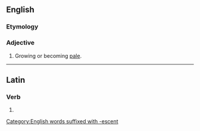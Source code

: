 ==English==

===Etymology===
{{rfe|en}}

===Adjective===
{{en-adj}}

# Growing or becoming [[pale]].

[[Category:English words suffixed with -escent]]

----

==Latin==

===Verb===
{{la-verb-form|pallēscent}}

# {{inflection of|la|pallēscō||3|p|futr|actv|indc}}